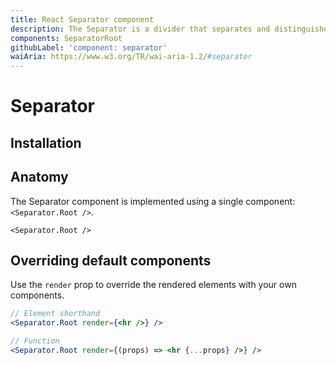 ```yaml
---
title: React Separator component
description: The Separator is a divider that separates and distinguishes sections of content or groups of menu items.
components: SeparatorRoot
githubLabel: 'component: separator'
waiAria: https://www.w3.org/TR/wai-aria-1.2/#separator
---
```


# Separator

<Description />

<ComponentLinkHeader design={false} />

<Demo demo="SeparatorIntroduction" defaultCodeOpen="false" bg="gradient" />

## Installation

<InstallationInstructions componentName="Separator" />

## Anatomy

The Separator component is implemented using a single component: `<Separator.Root />`.

```tsx
<Separator.Root />
```

## Overriding default components

Use the `render` prop to override the rendered elements with your own components.

```jsx
// Element shorthand
<Separator.Root render={<hr />} />
```

```jsx
// Function
<Separator.Root render={(props) => <hr {...props} />} />
```
